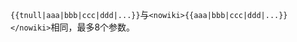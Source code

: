 {{Documentation subpage}}
<!-- 在本行下編輯模板說明 -->
<code><nowiki>{{tnull|aaa|bbb|ccc|ddd|...}}</nowiki></code>与<code><nowiki>&lt;nowiki&gt;{{aaa|bbb|ccc|ddd|...}}&lt;/nowiki&gt;</nowiki></code>相同，最多8个参数。

<includeonly>{{sandbox other||
<!-- 本行下加入模板的分類，跨維基連結加入Wikidata（參見[[Wikipedia:Wikidata]]） -->
[[Category:輸入支援模板|{{PAGENAME}}]]
}}</includeonly>